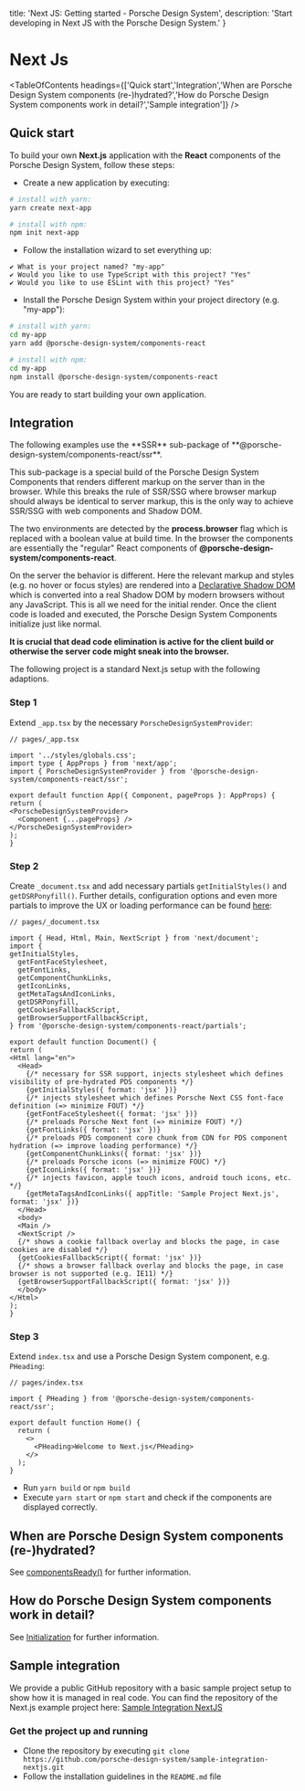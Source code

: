 
  title: 'Next JS: Getting started - Porsche Design System',
  description: 'Start developing in Next JS with the Porsche Design System.'
}

# Next Js

<TableOfContents headings={['Quick start','Integration','When are Porsche Design System components (re-)hydrated?','How do Porsche Design System components work in detail?','Sample integration']} />

## Quick start

To build your own **Next.js** application with the **React** components of the Porsche Design System, follow these
steps:

- Create a new application by executing:

```bash
# install with yarn:
yarn create next-app

# install with npm:
npm init next-app
```

- Follow the installation wizard to set everything up:

```
✔ What is your project named? "my-app"
✔ Would you like to use TypeScript with this project? "Yes"
✔ Would you like to use ESLint with this project? "Yes"
```

- Install the Porsche Design System within your project directory (e.g. "my-app"):

```bash
# install with yarn:
cd my-app
yarn add @porsche-design-system/components-react

# install with npm:
cd my-app
npm install @porsche-design-system/components-react
```

You are ready to start building your own application.

## Integration

<Notification heading="Attention" state="warning">
  The following examples use the **SSR** sub-package of **@porsche-design-system/components-react/ssr**.

  This sub-package is a special build of the Porsche Design System Components that renders different markup on the server
  than in the browser. While this breaks the rule of SSR/SSG where browser markup should always be identical to server markup,
  this is the only way to achieve SSR/SSG with web components and Shadow DOM.

  The two environments are detected by the **process.browser** flag which is replaced with a boolean value at build time.
  In the browser the components are essentially the "regular" React components of **@porsche-design-system/components-react**.

  On the server the behavior is different. Here the relevant markup and styles (e.g. no hover or focus styles) are
  rendered into a [Declarative Shadow DOM](https://web.dev/declarative-shadow-dom) which is converted into a real
  Shadow DOM by modern browsers without any JavaScript. This is all we need for the initial render. Once the client
  code is loaded and executed, the Porsche Design System Components initialize just like normal.

  **It is crucial that dead code elimination is active for the client build or otherwise the server code might sneak
  into the browser.**
</Notification>

The following project is a standard Next.js setup with the following adaptions.

### Step 1

Extend `_app.tsx` by the necessary `PorscheDesignSystemProvider`:

```tsx
// pages/_app.tsx

import '../styles/globals.css';
import type { AppProps } from 'next/app';
import { PorscheDesignSystemProvider } from '@porsche-design-system/components-react/ssr';

export default function App({ Component, pageProps }: AppProps) {
return (
<PorscheDesignSystemProvider>
  <Component {...pageProps} />
</PorscheDesignSystemProvider>
);
}
```

### Step 2

Create `_document.tsx` and add necessary partials `getInitialStyles()` and `getDSRPonyfill()`. Further details,
configuration options and even more partials to improve the UX or loading performance can be found
[here](/partials/introduction):

```tsx
// pages/_document.tsx

import { Head, Html, Main, NextScript } from 'next/document';
import {
getInitialStyles,
  getFontFaceStylesheet,
  getFontLinks,
  getComponentChunkLinks,
  getIconLinks,
  getMetaTagsAndIconLinks,
  getDSRPonyfill,
  getCookiesFallbackScript,
  getBrowserSupportFallbackScript,
} from '@porsche-design-system/components-react/partials';

export default function Document() {
return (
<Html lang="en">
  <Head>
    {/* necessary for SSR support, injects stylesheet which defines visibility of pre-hydrated PDS components */}
    {getInitialStyles({ format: 'jsx' })}
    {/* injects stylesheet which defines Porsche Next CSS font-face definition (=> minimize FOUT) */}
    {getFontFaceStylesheet({ format: 'jsx' })}
    {/* preloads Porsche Next font (=> minimize FOUT) */}
    {getFontLinks({ format: 'jsx' })}
    {/* preloads PDS component core chunk from CDN for PDS component hydration (=> improve loading performance) */}
    {getComponentChunkLinks({ format: 'jsx' })}
    {/* preloads Porsche icons (=> minimize FOUC) */}
    {getIconLinks({ format: 'jsx' })}
    {/* injects favicon, apple touch icons, android touch icons, etc. */}
    {getMetaTagsAndIconLinks({ appTitle: 'Sample Project Next.js', format: 'jsx' })}
  </Head>
  <body>
  <Main />
  <NextScript />
  {/* shows a cookie fallback overlay and blocks the page, in case cookies are disabled */}
  {getCookiesFallbackScript({ format: 'jsx' })}
  {/* shows a browser fallback overlay and blocks the page, in case browser is not supported (e.g. IE11) */}
  {getBrowserSupportFallbackScript({ format: 'jsx' })}
  </body>
</Html>
);
}
```

### Step 3

Extend `index.tsx` and use a Porsche Design System component, e.g. `PHeading`:

```tsx
// pages/index.tsx

import { PHeading } from '@porsche-design-system/components-react/ssr';

export default function Home() {
  return (
    <>
      <PHeading>Welcome to Next.js</PHeading>
    </>
  );
}
```

- Run `yarn build` or `npm build`
- Execute `yarn start` or `npm start` and check if the components are displayed correctly.

## When are Porsche Design System components (re-)hydrated?

See [componentsReady()](/developing/components-ready) for further information.

## How do Porsche Design System components work in detail?

See [Initialization](/must-know/initialization/introduction) for further information.

## Sample integration

We provide a public GitHub repository with a basic sample project setup to show how it is managed in real code.
You can find the repository of the Next.js example project here:
[Sample Integration NextJS](https://github.com/porsche-design-system/sample-integration-nextjs)

### Get the project up and running

- Clone the repository by executing
`git clone https://github.com/porsche-design-system/sample-integration-nextjs.git`
- Follow the installation guidelines in the `README.md` file

